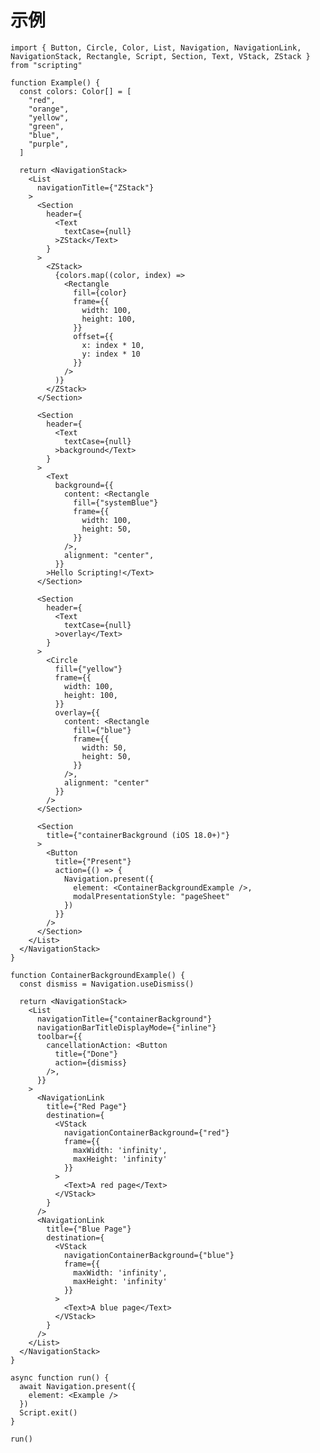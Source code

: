 # 示例

```tsx
import { Button, Circle, Color, List, Navigation, NavigationLink, NavigationStack, Rectangle, Script, Section, Text, VStack, ZStack } from "scripting"

function Example() {
  const colors: Color[] = [
    "red",
    "orange",
    "yellow",
    "green",
    "blue",
    "purple",
  ]

  return <NavigationStack>
    <List
      navigationTitle={"ZStack"}
    >
      <Section
        header={
          <Text
            textCase={null}
          >ZStack</Text>
        }
      >
        <ZStack>
          {colors.map((color, index) =>
            <Rectangle
              fill={color}
              frame={{
                width: 100,
                height: 100,
              }}
              offset={{
                x: index * 10,
                y: index * 10
              }}
            />
          )}
        </ZStack>
      </Section>

      <Section
        header={
          <Text
            textCase={null}
          >background</Text>
        }
      >
        <Text
          background={{
            content: <Rectangle
              fill={"systemBlue"}
              frame={{
                width: 100,
                height: 50,
              }}
            />,
            alignment: "center",
          }}
        >Hello Scripting!</Text>
      </Section>

      <Section
        header={
          <Text
            textCase={null}
          >overlay</Text>
        }
      >
        <Circle
          fill={"yellow"}
          frame={{
            width: 100,
            height: 100,
          }}
          overlay={{
            content: <Rectangle
              fill={"blue"}
              frame={{
                width: 50,
                height: 50,
              }}
            />,
            alignment: "center"
          }}
        />
      </Section>

      <Section
        title={"containerBackground (iOS 18.0+)"}
      >
        <Button
          title={"Present"}
          action={() => {
            Navigation.present({
              element: <ContainerBackgroundExample />,
              modalPresentationStyle: "pageSheet"
            })
          }}
        />
      </Section>
    </List>
  </NavigationStack>
}

function ContainerBackgroundExample() {
  const dismiss = Navigation.useDismiss()

  return <NavigationStack>
    <List
      navigationTitle={"containerBackground"}
      navigationBarTitleDisplayMode={"inline"}
      toolbar={{
        cancellationAction: <Button
          title={"Done"}
          action={dismiss}
        />,
      }}
    >
      <NavigationLink
        title={"Red Page"}
        destination={
          <VStack
            navigationContainerBackground={"red"}
            frame={{
              maxWidth: 'infinity',
              maxHeight: 'infinity'
            }}
          >
            <Text>A red page</Text>
          </VStack>
        }
      />
      <NavigationLink
        title={"Blue Page"}
        destination={
          <VStack
            navigationContainerBackground={"blue"}
            frame={{
              maxWidth: 'infinity',
              maxHeight: 'infinity'
            }}
          >
            <Text>A blue page</Text>
          </VStack>
        }
      />
    </List>
  </NavigationStack>
}

async function run() {
  await Navigation.present({
    element: <Example />
  })
  Script.exit()
}

run()

```